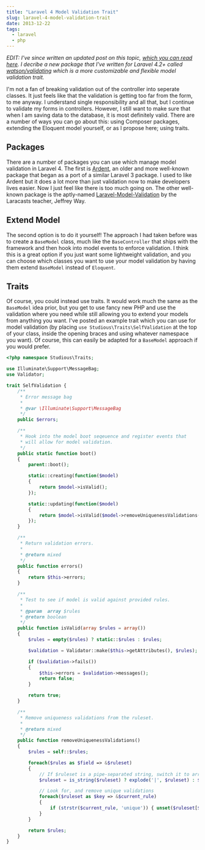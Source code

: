 ```yaml
---
title: "Laravel 4 Model Validation Trait"
slug: laravel-4-model-validation-trait
date: 2013-12-22
tags:
  - laravel
  - php
---
```


_EDIT: I've since written an updated post on this topic, [which you can read here](https://www.dwightwatson.com/posts/model-validation-in-laravel-using-traits). I decribe a new package that I've written for Laravel 4.2+ called [watson/validating](https://github.com/dwightwatson/validating) which is a more customizable and flexible model validation trait._

I'm not a fan of breaking validation out of the controller into seperate classes. It just feels like that the validation is getting too far from the form, to me anyway. I understand single responsibility and all that, but I continue to validate my forms in controllers. However, I still want to make sure that when I am saving data to the database, it is most definitely valid. There are a number of ways you can go about this: using Composer packages, extending the Eloquent model yourself, or as I propose here; using traits.

## Packages

There are a number of packages you can use which manage model validation in Laravel 4. The first is [Ardent](https://github.com/laravelbook/ardent), an older and more well-known package that began as a port of a similar Laravel 3 package. I used to like Ardent but it does a lot more than just validation now to make developers lives easier. Now I just feel like there is too much going on. The other well-known package is the aptly-named [Laravel-Model-Validation](https://github.com/JeffreyWay/Laravel-Model-Validation) by the Laracasts teacher, Jeffrey Way.

## Extend Model

The second option is to do it yourself! The approach I had taken before was to create a `BaseModel` class, much like the `BaseController` that ships with the framework and then hook into model events to enforce validation. I think this is a great option if you just want some lightweight validation, and you can choose which classes you want to use your model validation by having them extend `BaseModel` instead of `Eloquent`.

## Traits

Of course, you could instead use traits. It would work much the same as the `BaseModel` idea prior, but you get to use fancy new PHP and use the validation where you need while still allowing you to extend your models from anything you want. I've posted an example trait which you can use for model validation (by placing `use Studious\Traits\SelfValidation` at the top of your class, inside the opening braces and using whatever namespace you want). Of course, this can easily be adapted for a `BaseModel` approach if you would prefer.

```php
<?php namespace Studious\Traits;

use Illuminate\Support\MessageBag;
use Validator;

trait SelfValidation {
    /**
     * Error message bag
     *
     * @var \Illuminate\Support\MessageBag
     */
    public $errors;

    /**
     * Hook into the model boot seqeuence and register events that
     * will allow for model validation.
     */
    public static function boot()
    {
        parent::boot();

        static::creating(function($model)
        {
            return $model->isValid();
        });

        static::updating(function($model)
        {
            return $model->isValid($model->removeUniquenessValidations());
        });
    }

    /**
     * Return validation errors.
     *
     * @return mixed
     */
    public function errors()
    {
        return $this->errors;
    }

    /**
     * Test to see if model is valid against provided rules.
     *
     * @param  array $rules
     * @return boolean
     */
    public function isValid(array $rules = array())
    {
        $rules = empty($rules) ? static::$rules : $rules;

        $validation = Validator::make($this->getAttributes(), $rules);

        if ($validation->fails())
        {
            $this->errors = $validation->messages();
            return false;
        }

        return true;
    }

    /**
     * Remove uniqueness validations from the ruleset.
     *
     * @return mixed
     */
    public function removeUniquenessValidations()
    {
        $rules = self::$rules;

        foreach($rules as $field => &$ruleset)
        {
            // If $ruleset is a pipe-separated string, switch it to array
            $ruleset = is_string($ruleset) ? explode('|', $ruleset) : $ruleset;

            // Look for, and remove unique validations
            foreach($ruleset as $key => &$current_rule)
            {
                if (strstr($current_rule, 'unique')) { unset($ruleset[$key]); }
            }
        }

        return $rules;
    }
}
```
